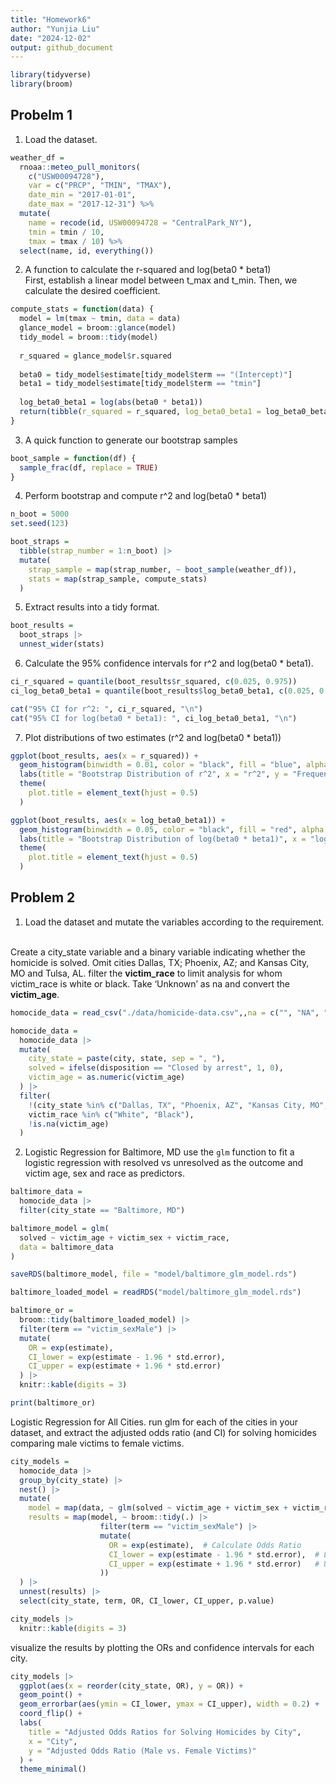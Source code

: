 ```yaml
---
title: "Homework6"
author: "Yunjia Liu"
date: "2024-12-02"
output: github_document
---
```


```r
library(tidyverse)
library(broom)
```

## Probelm 1

1. Load the dataset.

```r
weather_df = 
  rnoaa::meteo_pull_monitors(
    c("USW00094728"),
    var = c("PRCP", "TMIN", "TMAX"), 
    date_min = "2017-01-01",
    date_max = "2017-12-31") %>%
  mutate(
    name = recode(id, USW00094728 = "CentralPark_NY"),
    tmin = tmin / 10,
    tmax = tmax / 10) %>%
  select(name, id, everything())
```


2. A function to calculate the r-squared and log(beta0 * beta1) \
First, establish a linear model between t_max and t_min. Then, we calculate the desired coefficient.

```r
compute_stats = function(data) {
  model = lm(tmax ~ tmin, data = data)
  glance_model = broom::glance(model)
  tidy_model = broom::tidy(model)
  
  r_squared = glance_model$r.squared
  
  beta0 = tidy_model$estimate[tidy_model$term == "(Intercept)"]
  beta1 = tidy_model$estimate[tidy_model$term == "tmin"]
  
  log_beta0_beta1 = log(abs(beta0 * beta1))
  return(tibble(r_squared = r_squared, log_beta0_beta1 = log_beta0_beta1))
}
```

3. A quick function to generate our bootstrap samples
```r
boot_sample = function(df) {
  sample_frac(df, replace = TRUE)
}
```

4. Perform bootstrap and compute r^2 and log(beta0 * beta1)
```r
n_boot = 5000
set.seed(123)

boot_straps =
  tibble(strap_number = 1:n_boot) |>
  mutate(
    strap_sample = map(strap_number, ~ boot_sample(weather_df)),  
    stats = map(strap_sample, compute_stats)
  )
```


5. Extract results into a tidy format.

```r
boot_results = 
  boot_straps |>
  unnest_wider(stats)
```

6. Calculate the 95% confidence intervals for r^2 and log(beta0 * beta1).

```r
ci_r_squared = quantile(boot_results$r_squared, c(0.025, 0.975))
ci_log_beta0_beta1 = quantile(boot_results$log_beta0_beta1, c(0.025, 0.975))

cat("95% CI for r^2: ", ci_r_squared, "\n")
cat("95% CI for log(beta0 * beta1): ", ci_log_beta0_beta1, "\n")
```

7. Plot distributions of two estimates (r^2 and log(beta0 * beta1))

```r
ggplot(boot_results, aes(x = r_squared)) +
  geom_histogram(binwidth = 0.01, color = "black", fill = "blue", alpha = 0.7) +
  labs(title = "Bootstrap Distribution of r^2", x = "r^2", y = "Frequency") +
  theme(
    plot.title = element_text(hjust = 0.5)
  )

ggplot(boot_results, aes(x = log_beta0_beta1)) +
  geom_histogram(binwidth = 0.05, color = "black", fill = "red", alpha = 0.7) +
  labs(title = "Bootstrap Distribution of log(beta0 * beta1)", x = "log(beta0 * beta1)", y = "Frequency") +
  theme(
    plot.title = element_text(hjust = 0.5)
  )
```

## Problem 2

1. Load the dataset and mutate the variables according to the requirement. \ 

Create a city_state variable and a binary variable indicating whether the homicide is solved. Omit cities Dallas, TX; Phoenix, AZ; and Kansas City, MO  and Tulsa, AL. filter the **victim_race** to limit analysis for whom victim_race is white or black. Take 'Unknown' as na and convert the **victim_age**.

```r
homocide_data = read_csv("./data/homicide-data.csv",,na = c("", "NA", "N/A","Unknown"))

homocide_data =
  homocide_data |>
  mutate(
    city_state = paste(city, state, sep = ", "),
    solved = ifelse(disposition == "Closed by arrest", 1, 0),
    victim_age = as.numeric(victim_age)
  ) |>
  filter(
    !(city_state %in% c("Dallas, TX", "Phoenix, AZ", "Kansas City, MO", "Tulsa, AL")),
    victim_race %in% c("White", "Black"),
    !is.na(victim_age)
  )
```

2. Logistic Regression for Baltimore, MD
use the `glm` function to fit a logistic regression with resolved vs unresolved as the outcome and victim age, sex and race as predictors.
```r
baltimore_data =
  homocide_data |>
  filter(city_state == "Baltimore, MD")

baltimore_model = glm(
  solved ~ victim_age + victim_sex + victim_race,
  data = baltimore_data
)

saveRDS(baltimore_model, file = "model/baltimore_glm_model.rds")

```


```r
baltimore_loaded_model = readRDS("model/baltimore_glm_model.rds")

baltimore_or = 
  broom::tidy(baltimore_loaded_model) |>
  filter(term == "victim_sexMale") |>
  mutate(
    OR = exp(estimate),
    CI_lower = exp(estimate - 1.96 * std.error),
    CI_upper = exp(estimate + 1.96 * std.error)
  ) |>
  knitr::kable(digits = 3)

print(baltimore_or)
```


Logistic Regression for All Cities.
run glm for each of the cities in your dataset, and extract the adjusted odds ratio (and CI) for solving homicides comparing male victims to female victims. 
```r
city_models =
  homocide_data |> 
  group_by(city_state) |> 
  nest() |> 
  mutate(
    model = map(data, ~ glm(solved ~ victim_age + victim_sex + victim_race, data = ., family = binomial())),
    results = map(model, ~ broom::tidy(.) |> 
                    filter(term == "victim_sexMale") |> 
                    mutate(
                      OR = exp(estimate),  # Calculate Odds Ratio
                      CI_lower = exp(estimate - 1.96 * std.error),  # Lower CI
                      CI_upper = exp(estimate + 1.96 * std.error)   # Upper CI
                    ))
  ) |> 
  unnest(results) |> 
  select(city_state, term, OR, CI_lower, CI_upper, p.value)

city_models |> 
  knitr::kable(digits = 3)
```

visualize the results by plotting the ORs and confidence intervals for each city.
```r
city_models |> 
  ggplot(aes(x = reorder(city_state, OR), y = OR)) +
  geom_point() +
  geom_errorbar(aes(ymin = CI_lower, ymax = CI_upper), width = 0.2) +
  coord_flip() +
  labs(
    title = "Adjusted Odds Ratios for Solving Homicides by City",
    x = "City",
    y = "Adjusted Odds Ratio (Male vs. Female Victims)"
  ) +
  theme_minimal()

```

